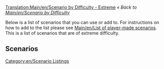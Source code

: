 [[Translation:Main/en/Scenario by Difficulty - Extreme]]{{en/-}}
''« Back to [[Main/en/Scenario by Difficulty]]''

Below is a list of scenarios that you can use or add to. For instructions on how to add to the list please see [[Main/en/List of player-made scenarios]]. This is a list of scenarios that are of extreme difficulty.

==Scenarios==

[[Category:en/Scenario Listings]]